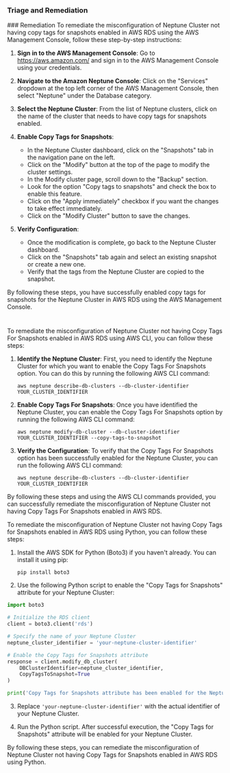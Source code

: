 
### Triage and Remediation
<Tabs>
<Tab title='Remediation'>
### Remediation

<AccordionGroup>
<Accordion title='Using Console' defaultOpen='true'>
To remediate the misconfiguration of Neptune Cluster not having copy tags for snapshots enabled in AWS RDS using the AWS Management Console, follow these step-by-step instructions:

1. **Sign in to the AWS Management Console**: Go to https://aws.amazon.com/ and sign in to the AWS Management Console using your credentials.

2. **Navigate to the Amazon Neptune Console**: Click on the "Services" dropdown at the top left corner of the AWS Management Console, then select "Neptune" under the Database category.

3. **Select the Neptune Cluster**: From the list of Neptune clusters, click on the name of the cluster that needs to have copy tags for snapshots enabled.

4. **Enable Copy Tags for Snapshots**:
   - In the Neptune Cluster dashboard, click on the "Snapshots" tab in the navigation pane on the left.
   - Click on the "Modify" button at the top of the page to modify the cluster settings.
   - In the Modify cluster page, scroll down to the "Backup" section.
   - Look for the option "Copy tags to snapshots" and check the box to enable this feature.
   - Click on the "Apply immediately" checkbox if you want the changes to take effect immediately.
   - Click on the "Modify Cluster" button to save the changes.

5. **Verify Configuration**:
   - Once the modification is complete, go back to the Neptune Cluster dashboard.
   - Click on the "Snapshots" tab again and select an existing snapshot or create a new one.
   - Verify that the tags from the Neptune Cluster are copied to the snapshot.

By following these steps, you have successfully enabled copy tags for snapshots for the Neptune Cluster in AWS RDS using the AWS Management Console.

#
</Accordion>

<Accordion title='Using CLI'>
To remediate the misconfiguration of Neptune Cluster not having Copy Tags For Snapshots enabled in AWS RDS using AWS CLI, you can follow these steps:

1. **Identify the Neptune Cluster**: First, you need to identify the Neptune Cluster for which you want to enable the Copy Tags For Snapshots option. You can do this by running the following AWS CLI command:
   ```
   aws neptune describe-db-clusters --db-cluster-identifier YOUR_CLUSTER_IDENTIFIER
   ```

2. **Enable Copy Tags For Snapshots**: Once you have identified the Neptune Cluster, you can enable the Copy Tags For Snapshots option by running the following AWS CLI command:
   ```
   aws neptune modify-db-cluster --db-cluster-identifier YOUR_CLUSTER_IDENTIFIER --copy-tags-to-snapshot
   ```

3. **Verify the Configuration**: To verify that the Copy Tags For Snapshots option has been successfully enabled for the Neptune Cluster, you can run the following AWS CLI command:
   ```
   aws neptune describe-db-clusters --db-cluster-identifier YOUR_CLUSTER_IDENTIFIER
   ```

By following these steps and using the AWS CLI commands provided, you can successfully remediate the misconfiguration of Neptune Cluster not having Copy Tags For Snapshots enabled in AWS RDS.
</Accordion>

<Accordion title='Using Python'>
To remediate the misconfiguration of Neptune Cluster not having Copy Tags for Snapshots enabled in AWS RDS using Python, you can follow these steps:

1. Install the AWS SDK for Python (Boto3) if you haven't already. You can install it using pip:
   ```
   pip install boto3
   ```

2. Use the following Python script to enable the "Copy Tags for Snapshots" attribute for your Neptune Cluster:

```python
import boto3

# Initialize the RDS client
client = boto3.client('rds')

# Specify the name of your Neptune Cluster
neptune_cluster_identifier = 'your-neptune-cluster-identifier'

# Enable the Copy Tags for Snapshots attribute
response = client.modify_db_cluster(
    DBClusterIdentifier=neptune_cluster_identifier,
    CopyTagsToSnapshot=True
)

print('Copy Tags for Snapshots attribute has been enabled for the Neptune Cluster.')
```

3. Replace `'your-neptune-cluster-identifier'` with the actual identifier of your Neptune Cluster.

4. Run the Python script. After successful execution, the "Copy Tags for Snapshots" attribute will be enabled for your Neptune Cluster.

By following these steps, you can remediate the misconfiguration of Neptune Cluster not having Copy Tags for Snapshots enabled in AWS RDS using Python.
</Accordion>

</AccordionGroup>
</Tab>
</Tabs>
